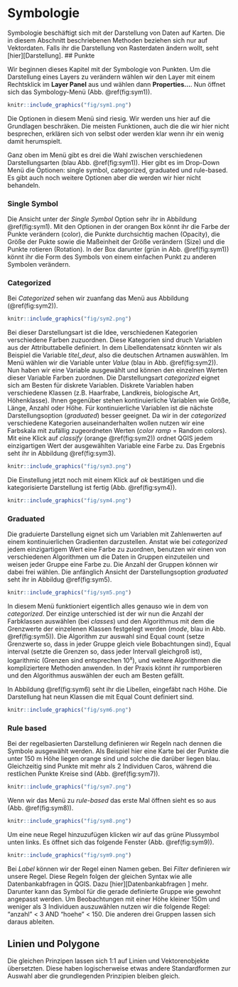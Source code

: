 # Symbologie

Symbologie beschäftigt sich mit der Darstellung von Daten auf Karten. Die in diesem Abschnitt beschriebenen Methoden beziehen sich nur auf Vektordaten. Falls ihr die Darstellung von Rasterdaten ändern wollt, seht [hier][Darstellung]. 
## Punkte

Wir beginnen dieses Kapitel mit der Symbologie von Punkten. Um die Darstellung eines Layers zu verändern wählen wir den Layer mit einem Rechtsklick im **Layer Panel** aus und wählen dann **Properties...**. Nun öffnet sich das Symbology-Menü (Abb. \@ref(fig:sym1)). 

```r
knitr::include_graphics("fig/sym1.png")
```

Die Optionen in diesem Menü sind riesig. Wir werden uns hier auf die Grundlagen beschräken. Die meisten Funktionen, auch die die wir hier nicht besprechen, erklären sich von selbst oder werden klar wenn ihr ein wenig damit herumspielt. 

Ganz oben im Menü gibt es drei die Wahl zwischen verschiedenen Darstellungsarten (blau Abb. \@ref(fig:sym1)).
Hier gibt es im Drop-Down Menü die Optionen: single symbol, categorized, graduated und rule-based. Es gibt auch noch weitere Optionen aber die werden wir hier nicht behandeln. 

### Single Symbol

Die Ansicht unter der *Single Symbol* Option sehr ihr in Abbildung \@ref(fig:sym1). 
Mit den Optionen in der orangen Box könnt ihr die Farbe der Punkte verändern (color), die Punkte durchsichtig machen (Opacity), die Größe der Pukte sowie die Maßeinheit der Größe verändern (Size) und die Punkte rotieren (Rotation). 
In der Box darunter (grün in Abb. \@ref(fig:sym1)) könnt ihr die Form des Symbols von einem einfachen Punkt zu anderen Symbolen verändern. 

### Categorized

Bei *Categorized* sehen wir zuanfang das Menü aus Abbildung (\@ref(fig:sym2)). 

```r
knitr::include_graphics("fig/sym2.png")
```

Bei dieser Darstellungsart ist die Idee, verschiedenen Kategorien verschiedene Farben zuzuordnen. Diese Kategorien sind druch Variablen aus der Attributtabelle definiert. In dem Libellendatensatz könnten wir als Beispiel die Variable *titel_deut*, also die deutschen Artnamen auswählen. Im Menü wählen wir die Variable unter *Value* (blau in Abb. \@ref(fig:sym2)). Nun haben wir eine Variable ausgewählt und können den einzelnen Werten dieser Variable Farben zuordnen. Die Darstellungsart *categorized* eignet sich am Besten für diskrete Variablen. Diskrete Variablen haben verschiedene Klassen (z.B. Haarfrabe, Landkreis, biologische Art, Höhenklasse). Ihnen gegenüber stehen kontinuierliche Variablen wie Größe, Länge, Anzahl oder Höhe. Für kontinuierliche Variablen ist die nächste Darstellungsoption (*graduated*) besser geeignet. Da wir in der *categorized* verschiedene Kategorien auseinanderhalten wollen nutzen wir eine Farbskala mit zufällig zugeordneten Werten (*color ramp* = Random colors). Mit eine Klick auf *classify* (orange \@ref(fig:sym2)) ordnet QGIS jedem einzigartigen Wert der ausgewählten Variable eine Farbe zu. Das Ergebnis seht ihr in Abbildung \@ref(fig:sym3). 

```r
knitr::include_graphics("fig/sym3.png")
```

Die Einstellung jetzt noch mit einem Klick auf *ok* bestätigen und die kategorisierte Darstellung ist fertig (Abb. \@ref(fig:sym4)). 

```r
knitr::include_graphics("fig/sym4.png")
```

### Graduated

Die graduierte Darstellung eignet sich um Variablen mit Zahlenwerten auf einem kontinuierlichen Gradienten darzustellen. Anstat wie bei *categorized* jedem einzigartigem Wert eine Farbe zu zuordnen, benutzen wir einen von verschiedenen Algorithmen um die Daten in Gruppen einzuteilen und weisen jeder Gruppe eine Farbe zu. Die Anzahl der Gruppen können wir dabei frei wählen. Die anfänglich Ansicht der Darstellungsoption *graduated* seht ihr in Abbildug \@ref(fig:sym5).

```r
knitr::include_graphics("fig/sym5.png")
```

In diesem Menü funktioniert eigentlich alles genauso wie in dem von *categorized*. Der einzige unterschied ist der wir nun die Anzahl der Farbklassen auswählen (bei *classes*) und den Algorithmus mit dem die Grenzwerte der einzelenen Klassen festgelegt werden (*mode*, blau in Abb. \@ref(fig:sym5)). Die Algorithm zur auswahl sind Equal count (setze Grenzwerte so, dass in jeder Gruppe gleich viele Bobachtungen sind), Equal interval (setzte die Grenzen so, dass jeder Intervall gleichgroß ist), logarithmic (Grenzen sind entsprechen $10^x$), und weitere Algorithmen die kompliziertere Methoden anwenden. In der Praxis könnt ihr rumporbieren und den Algorithmus auswählen der euch am Besten gefällt. 

In Abbildung \@ref(fig:sym6) seht ihr die Libellen, eingefäbt nach Höhe. Die Darstellung hat neun Klassen die mit Equal Count definiert sind.

```r
knitr::include_graphics("fig/sym6.png")
```

### Rule based

Bei der regelbasierten Darstellung definieren wir Regeln nach dennen die Symbole ausgewählt werden. Als Beispiel hier eine Karte bei der Punkte die unter 150 m Höhe liegen orange sind und solche die darüber liegen blau. Gleichzeitig sind Punkte mit mehr als 2 Individuen Caros, während die restlichen Punkte Kreise sind (Abb. \@ref(fig:sym7)).

```r
knitr::include_graphics("fig/sym7.png")
```

Wenn wir das Menü zu *rule-based* das erste Mal öffnen sieht es so aus (Abb. \@ref(fig:sym8)). 

```r
knitr::include_graphics("fig/sym8.png")
```

Um eine neue Regel hinzuzufügen klicken wir auf das grüne Plussymbol unten links. Es öffnet sich das folgende Fenster (Abb. \@ref(fig:sym9)). 

```r
knitr::include_graphics("fig/sym9.png")
```

Bei *Label* können wir der Regel einen Namen geben. Bei *Filter* definieren wir unsere Regel. Diese Regeln folgen der gleichen Syntax wie alle Datenbankabfragen in QGIS. Dazu [hier][Datenbankabfragen ] mehr.
Darunter kann das Symbol für die gerade definierte Gruppe wie gewohnt angepasst werden. Um Beobachtungen mit einer Höhe kleiner 150m und weniger als 3 Individuen auszuwählen nutzen wir die folgende Regel:  "anzahl" < 3 AND "hoehe" < 150. Die anderen drei Gruppen lassen sich daraus ableiten. 


## Linien und Polygone 

Die gleichen Prinzipen lassen sich 1:1 auf Linien und Vektorenobjekte übersetzten. Diese haben logischerweise etwas andere Standardformen zur Auswahl aber die grundlegenden Prinzipien bleiben gleich. 